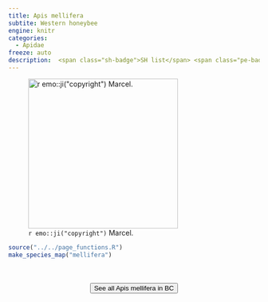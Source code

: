 ```yaml
---
title: Apis mellifera
subtite: Western honeybee
engine: knitr
categories:
  - Apidae
freeze: auto
description:  <span class="sh-badge">SH list</span> <span class="pe-badge">PM Evidence</span> <span class="gali-badge">Galiano</span>
---
```

![`r emo::ji("copyright")` Marcel.](https://inaturalist-open-data.s3.amazonaws.com/photos/328237523/medium.jpg){height=300}





```r
source("../../page_functions.R")
make_species_map("mellifera")
```
<br><br>
<center>


<a href="https://inaturalist.ca/observations?place_id=7085&subview=map&taxon_id=47219"><button type="button" class="btn btn-secondary">See all Apis mellifera in BC <i class="fa-solid fa-arrow-up-right-from-square"></i> </button></a>
</center>

